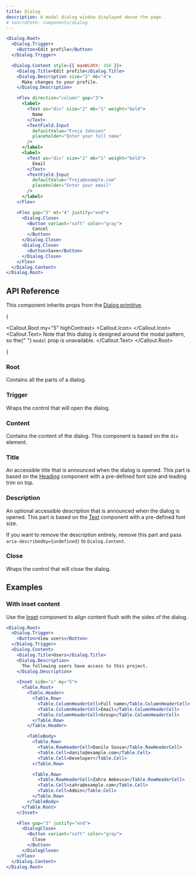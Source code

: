 ```yaml
---
title: Dialog
description: A modal dialog window displayed above the page.
# sourcePath: components/dialog
---
```


```jsx live=true
<Dialog.Root>
  <Dialog.Trigger>
    <Button>Edit profile</Button>
  </Dialog.Trigger>

  <Dialog.Content style={{ maxWidth: 450 }}>
    <Dialog.Title>Edit profile</Dialog.Title>
    <Dialog.Description size="2" mb="4">
      Make changes to your profile.
    </Dialog.Description>

    <Flex direction="column" gap="3">
      <label>
        <Text as="div" size="2" mb="1" weight="bold">
          Name
        </Text>
        <TextField.Input
          defaultValue="Freja Johnsen"
          placeholder="Enter your full name"
        />
      </label>
      <label>
        <Text as="div" size="2" mb="1" weight="bold">
          Email
        </Text>
        <TextField.Input
          defaultValue="freja@example.com"
          placeholder="Enter your email"
        />
      </label>
    </Flex>

    <Flex gap="3" mt="4" justify="end">
      <Dialog.Close>
        <Button variant="soft" color="gray">
          Cancel
        </Button>
      </Dialog.Close>
      <Dialog.Close>
        <Button>Save</Button>
      </Dialog.Close>
    </Flex>
  </Dialog.Content>
</Dialog.Root>
```

## API Reference

This component inherits props from the [Dialog primitive](/primitives/docs/components/dialog).

{

<Callout.Root my="5" highContrast>
  <Callout.Icon>
    <InfoCircledIcon />
  </Callout.Icon>
  <Callout.Text>
    Note that this dialog is designed around the modal pattern, so the{" "}
    <Code variant="ghost">modal</Code> prop is unavailable.
  </Callout.Text>
</Callout.Root>

}

### Root

Contains all the parts of a dialog.

### Trigger

Wraps the control that will open the dialog.

### Content

Contains the content of the dialog. This component is based on the `div` element.

### Title

An accessible title that is announced when the dialog is opened. This part is based on the [Heading](/themes/docs/components/heading) component with a pre-defined font size and leading trim on top.

### Description

An optional accessible description that is announced when the dialog is opened. This part is based on the [Text](/themes/docs/components/text) component with a pre-defined font size.

If you want to remove the description entirely, remove this part and pass `aria-describedby={undefined}` to `Dialog.Content`.

### Close

Wraps the control that will close the dialog.

## Examples

### With inset content

Use the [Inset](/themes/docs/components/inset) component to align content flush with the sides of the dialog.

```jsx live=true
<Dialog.Root>
  <Dialog.Trigger>
    <Button>View users</Button>
  </Dialog.Trigger>
  <Dialog.Content>
    <Dialog.Title>Users</Dialog.Title>
    <Dialog.Description>
      The following users have access to this project.
    </Dialog.Description>

    <Inset side="x" my="5">
      <Table.Root>
        <Table.Header>
          <Table.Row>
            <Table.ColumnHeaderCell>Full name</Table.ColumnHeaderCell>
            <Table.ColumnHeaderCell>Email</Table.ColumnHeaderCell>
            <Table.ColumnHeaderCell>Group</Table.ColumnHeaderCell>
          </Table.Row>
        </Table.Header>

        <TableBody>
          <Table.Row>
            <Table.RowHeaderCell>Danilo Sousa</Table.RowHeaderCell>
            <Table.Cell>danilo@example.com</Table.Cell>
            <Table.Cell>Developer</Table.Cell>
          </Table.Row>

          <Table.Row>
            <Table.RowHeaderCell>Zahra Ambessa</Table.RowHeaderCell>
            <Table.Cell>zahra@example.com</Table.Cell>
            <Table.Cell>Admin</Table.Cell>
          </Table.Row>
        </TableBody>
      </Table.Root>
    </Inset>

    <Flex gap="3" justify="end">
      <DialogClose>
        <Button variant="soft" color="gray">
          Close
        </Button>
      </DialogClose>
    </Flex>
  </Dialog.Content>
</Dialog.Root>
```
